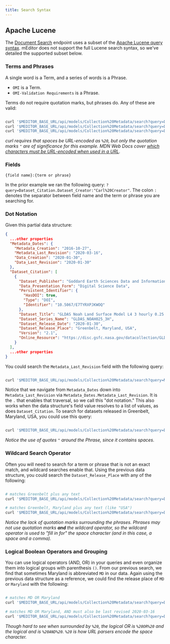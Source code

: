 ```yaml
---
title: Search Syntax
---
```


## Apache Lucene

The [Document Search](/meditor-api/search-documents) endpoint uses a subset of the [Apache Lucene query syntax](https://lucene.apache.org/core/2_9_4/queryparsersyntax.html). mEditor does not support the full Lucene search syntax, so we've detailed the supported subset below.

### Terms and Phrases

A single word is a Term, and a series of words is a Phrase.

-   `OMI` is a Term.
-   `OMI-Validation Requirements` is a Phrase.

Terms do not require quotation marks, but phrases do. Any of these are valid:

```bash

curl '$MEDITOR_BASE_URL/api/models/Collection%20Metadata/search?query=Dataset_Citation.Dataset_Creator:"Carl%20Creator"'
curl '$MEDITOR_BASE_URL/api/models/Collection%20Metadata/search?query=Dataset_Citation.Dataset_Creator:"Carl"'
curl '$MEDITOR_BASE_URL/api/models/Collection%20Metadata/search?query=Dataset_Citation.Dataset_Creator:Carl'
```

_curl requires that spaces be URL-encoded as `%20`, but only the quotation marks `"` are of significance for this example. MDN Web Docs cover [which characters must be URL-encoded when used in a URL](https://developer.mozilla.org/en-US/docs/Glossary/Percent-encoding)._

### Fields

`{field name}:{term or phrase}`

In the prior example we ran the following query: `?query=Dataset_Citation.Dataset_Creator:"Carl%20Creator"`. The colon `:` denotes the separator between field name and the term or phrase you are searching for.

### Dot Notation

Given this partial data structure:

```json
{
  ...other properties
  "Metadata_Dates": {
    "Metadata_Creation": "2016-10-27",
    "Metadata_Last_Revision": "2020-03-16",
    "Data_Creation": "2020-01-30",
    "Data_Last_Revision": "2020-01-30"
  },
  "Dataset_Citation": [
    {
      "Dataset_Publisher": "Goddard Earth Sciences Data and Information Services Center (GES DISC)",
      "Data_Presentation_Form": "Digital Science Data",
      "Persistent_Identifier": {
        "HasDOI": true,
        "Type": "DOI",
        "Identifier": "10.5067/E7TYRXPJKWOQ"
      },
      "Dataset_Title": "GLDAS Noah Land Surface Model L4 3 hourly 0.25 x 0.25 degree V2.1",
      "Dataset_Series_Name": "GLDAS_NOAH025_3H",
      "Dataset_Release_Date": "2020-01-30",
      "Dataset_Release_Place": "Greenbelt, Maryland, USA",
      "Version": "2.1",
      "Online_Resource": "https://disc.gsfc.nasa.gov/datacollection/GLDAS_NOAH025_3H_2.1.html"
    }
  ],
  ...other properties
}
```

You could search the `Metadata_Last_Revision` field with the following query:

```bash

curl '$MEDITOR_BASE_URL/api/models/Collection%20Metadata/search?query=Metadata_Dates.Metadata_Last_Revision:2020-03-16'
```

Notice that we navigate from `Metadata_Dates` down into `Metadata_Last_Revision` via `Metadata_Dates.Metadata_Last_Revision`. It is the `.` that enables that traversal, so we call this "dot notation." This also works when the data structure's field value resolves to a list of values, as does `Dataset_Citation`. To search for datasets released in Greenbelt, Maryland, USA, you could use this query:

```bash

curl '$MEDITOR_BASE_URL/api/models/Collection%20Metadata/search?query=Dataset_Citation.Dataset_Release_Place:"Greenbelt,%20Maryland,%20USA"'
```

_Notice the use of quotes `"` around the Phrase, since it contains spaces._

### Wildcard Search Operator

Often you will need to search for a term or phrase that is not an exact match, and wildcard searches enable that. Using the previous data structure, you could search the `Dataset_Release_Place` with any of the following:

```bash

# matches Greenbelt plus any text
curl '$MEDITOR_BASE_URL/api/models/Collection%20Metadata/search?query=Dataset_Citation.Dataset_Release_Place:Greenbelt*'

# matches Greenbelt, Maryland plus any text (like "USA")
curl '$MEDITOR_BASE_URL/api/models/Collection%20Metadata/search?query=Dataset_Citation.Dataset_Release_Place:Greenbelt*Maryland*'
```

_Notice the lack of quotation marks surrounding the phrases. Phrases may not use quotation marks **and** the wildcard operator, so the wildcard operator is used to "fill in for" the space character (and in this case, a space and a comma)._

### Logical Boolean Operators and Grouping

You can use logical operators (AND, OR) in your queries and even organize them into logical groups with parenthesis `()`. From our previous search, we find that sometimes Maryland is abbreviated `MD` in our data. Again using the previous data structure as a reference, we could find the release place of `MD` or `Maryland` with the following:

```bash

# matches MD OR Maryland
curl '$MEDITOR_BASE_URL/api/models/Collection%20Metadata/search?query=Dataset_Citation.Dataset_Release_Place:*MD*%20OR%20Dataset_Citation.Dataset_Release_Place:*Maryland*'

# matches MD OR Maryland, AND must also be last revised 2020-03-16
curl '$MEDITOR_BASE_URL/api/models/Collection%20Metadata/search?query=Dataset_Citation.Dataset_Release_Place:*MD*%20OR%20Dataset_Citation.Dataset_Release_Place:*Maryland*%20AND%20Metadata_Dates.Metadata_Last_Revision:"2020-03-16"'
```

_Though hard to see when surrounded by `%20`, the logical OR is `%20OR%20` and the logical and is `%20AND%20`. `%20` is how URL parsers encode the space character._
